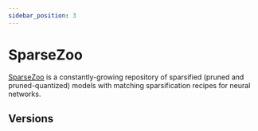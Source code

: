```yaml
---
sidebar_position: 3
---
```


# SparseZoo

[SparseZoo](https://sparsezoo.neuralmagic.com) is a constantly-growing repository of sparsified (pruned and pruned-quantized) models with matching sparsification recipes for neural networks. 

## Versions

<GithubReleases repo="neuralmagic/sparsezoo"></GithubReleases>